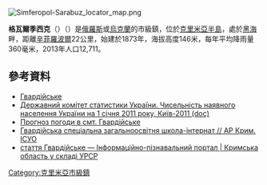{{No footnotes|time=2015-09-16T14:42:09+00:00}}
[[Image:Simferopol-Sarabuz_locator_map.png|right]]
{{coord|45|06|57|N|34|0|51|E|scale:100000|display=title}}

'''格瓦爾季西克'''（{{lang-ru|Гвардейское}}）（{{lang-uk|Гвардійське}}）是[[俄羅斯|俄羅斯]]或[[烏克蘭|烏克蘭]]的市級鎮，位於[[克里米亞半島|克里米亞半島]]，處於[[黑海|黑海]]畔，距離[[辛菲羅波爾|辛菲羅波爾]]22公里，始建於1873年，海拔高度146米，每年平均降雨量360毫米，2013年人口12,711。

==參考資料==
{{commonscat}}
*[http://gska2.rada.gov.ua/pls/z7502/A005?rdat1=15.02.2009&rf7571=962 Гвардійське]{{dead link|date=2018年3月 |bot=InternetArchiveBot |fix-attempted=yes }}
*[https://web.archive.org/web/20121010205321/http://stat6.stat.lviv.ua/PXWEB2007/ukr/publ/2011/chnas.zip Державний комітет статистики України. Чисельність наявного населення України на 1 січня 2011 року, Київ-2011 (doc)]
*[http://weather.in.ua/ua/krym/4989 Прогноз погоди в смт. Гвардійське] {{Wayback|url=http://weather.in.ua/ua/krym/4989 |date=20200813181428 }}
*[https://cr.isuo.org/schools/view/id/10450 Гвардійська спеціальна загальноосвітня школа-інтернат // АР Крим. ІСУО] {{Wayback|url=https://cr.isuo.org/schools/view/id/10450 |date=20140222023232 }}
* [http://imsu-krym.com/mista-i-sela-krymskoi-oblasti/simferopolskyj-rajon/gvardijske.html стаття Гвардійське — Інформаційно-пізнавальний портал | Кримська область у складі УРСР] {{Wayback|url=http://imsu-krym.com/mista-i-sela-krymskoi-oblasti/simferopolskyj-rajon/gvardijske.html |date=20200108060633 }}

{{DEFAULTSORT:Гвардійське}}
[[Category:克里米亞市級鎮|Category:克里米亞市級鎮]]
{{Crimea-geo-stub}}